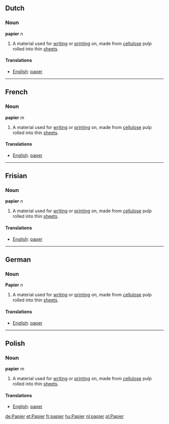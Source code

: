 ==Dutch==
===Noun===
'''papier''' ''n''

#A material used for [[write|writing]] or [[print]]ing on, made from [[cellulose]] pulp rolled into thin [[sheet]]s.

====Translations====
*[[English]]: [[paper]]

----
==French==
===Noun===
'''papier''' ''m''

#A material used for [[write|writing]] or [[print]]ing on, made from [[cellulose]] pulp rolled into thin [[sheet]]s.

====Translations====
*[[English]]: [[paper]]

----
==Frisian==
===Noun===
'''papier''' ''n''

#A material used for [[write|writing]] or [[print]]ing on, made from [[cellulose]] pulp rolled into thin [[sheet]]s.

====Translations====
*[[English]]: [[paper]]

----
==German==
===Noun===
'''Papier''' ''n''

#A material used for [[write|writing]] or [[print]]ing on, made from [[cellulose]] pulp rolled into thin [[sheet]]s.

====Translations====
*[[English]]: [[paper]]

----
==Polish==
===Noun===
'''papier''' ''m''

#A material used for [[write|writing]] or [[print]]ing on, made from [[cellulose]] pulp rolled into thin [[sheet]]s.

====Translations====
*[[English]]: [[paper]]

[[de:Papier]]
[[et:Papier]]
[[fr:papier]]
[[hu:Papier]]
[[nl:papier]]
[[pl:Papier]]